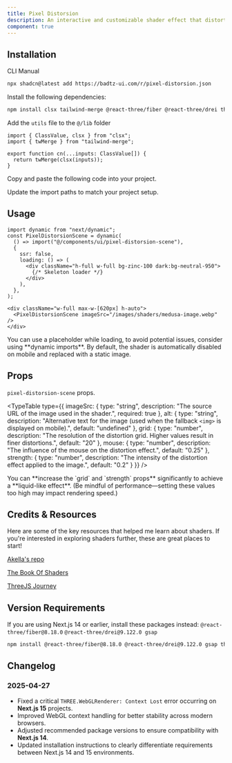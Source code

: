 ```yaml
---
title: Pixel Distorsion
description: An interactive and customizable shader effect that distorts pixels dynamically based on mouse interactions, perfect for creating engaging and immersive visual effects on images.
component: true
---
```


<ComponentPreview
  name="pixel-distorsion-demo"
  className="[&_.preview>[data-orientation=vertical]]:sm:max-w-[80%] **:[.preview]:min-h-[400px]"
  description="An interactive and customizable shader effect that distorts pixels dynamically based on mouse interactions, perfect for creating engaging and immersive visual effects on images."
  align="center"
/>

## Installation

<CodeTabs>

<TabsList>
  <TabsTrigger value="cli">CLI</TabsTrigger>
  <TabsTrigger value="manual">Manual</TabsTrigger>
</TabsList>

<TabsContent value="cli">

```bash
npx shadcn@latest add https://badtz-ui.com/r/pixel-distorsion.json
```

</TabsContent>

<TabsContent value="manual">

<Steps>

<Step>Install the following dependencies:</Step>

```bash
npm install clsx tailwind-merge @react-three/fiber @react-three/drei three
```

<Step>Add the `utils` file to the `@/lib` folder</Step>
  ```tsx showLineNumbers
  import { ClassValue, clsx } from "clsx";
  import { twMerge } from "tailwind-merge";

  export function cn(...inputs: ClassValue[]) {
    return twMerge(clsx(inputs));
  }
  ```

<Step>Copy and paste the following code into your project.</Step>

<ComponentSource name="pixel-distorsion" title="components/ui/pixel-distorsion.tsx" />

<ComponentSource name="pixel-distorsion" className="mt-20" fileName="pixel-distorsion-shader" title="components/ui/pixel-distorsion-shader.tsx" />

<ComponentSource name="pixel-distorsion" className="mt-20" fileName="pixel-distorsion-scene" title="components/ui/pixel-distorsion-scene.tsx" />


<Step>Update the import paths to match your project setup.</Step>

</Steps>

</TabsContent>

</CodeTabs>

## Usage

```tsx showLineNumbers
import dynamic from "next/dynamic";
const PixelDistorsionScene = dynamic(
  () => import("@/components/ui/pixel-distorsion-scene"),
  {
    ssr: false,
    loading: () => (
      <div className="h-full w-full bg-zinc-100 dark:bg-neutral-950">
        {/* Skeleton loader */}
      </div>
    ),
  },
);
```

```tsx showLineNumbers
<div className="w-full max-w-[620px] h-auto">
  <PixelDistorsionScene imageSrc="/images/shaders/medusa-image.webp" />
</div>
```

<Callout>
You can use a placeholder while loading, to avoid potential issues, consider using **dynamic imports**.
</Callout>

<Callout>
By default, the shader is automatically disabled on mobile and replaced with a static image.
</Callout>

## Props

`pixel-distorsion-scene` props.

<TypeTable
  type={{
    imageSrc: {
      type: "string",
      description: "The source URL of the image used in the shader.",
      required: true
    },
    alt: {
      type: "string",
      description: "Alternative text for the image (used when the fallback `<img>` is displayed on mobile).",
      default: "undefined"
    },
    grid: {
      type: "number",
      description: "The resolution of the distortion grid. Higher values result in finer distortions.",
      default: "20"
    },
    mouse: {
      type: "number",
      description: "The influence of the mouse on the distortion effect.",
      default: "0.25"
    },
    strength: {
      type: "number",
      description: "The intensity of the distortion effect applied to the image.",
      default: "0.2"
    }
  }}
/>

<Callout>
You can **increase the `grid` and `strength` props** significantly to achieve a **liquid-like effect**.
(Be mindful of performance—setting these values too high may impact rendering speed.)
</Callout>

## Credits & Resources 

Here are some of the key resources that helped me learn about shaders.
If you're interested in exploring shaders further, these are great places to start!

[Akella's repo](https://github.com/akella/)
>
[The Book Of Shaders](https://thebookofshaders.com/?lan=jp)
>
[ThreeJS Journey](https://threejs-journey.com/)

## Version Requirements

If you are using Next.js 14 or earlier, install these packages instead:
`@react-three/fiber@8.18.0` `@react-three/drei@9.122.0 gsap`

```bash
npm install @react-three/fiber@8.18.0 @react-three/drei@9.122.0 gsap three
```

## Changelog

### 2025-04-27

- Fixed a critical `THREE.WebGLRenderer: Context Lost` error occurring on **Next.js 15** projects.
- Improved WebGL context handling for better stability across modern browsers.
- Adjusted recommended package versions to ensure compatibility with **Next.js 14**.
- Updated installation instructions to clearly differentiate requirements between Next.js 14 and 15 environments.
